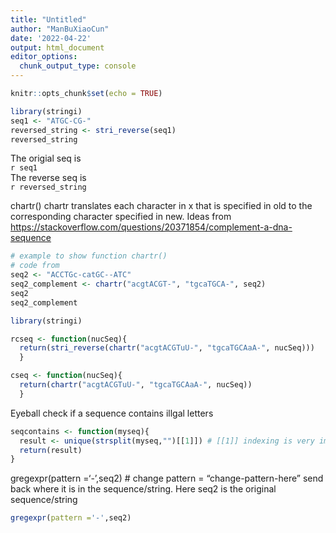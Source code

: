 ```yaml
---
title: "Untitled"
author: "ManBuXiaoCun"
date: '2022-04-22'
output: html_document
editor_options: 
  chunk_output_type: console
---
```


```r
knitr::opts_chunk$set(echo = TRUE)
```

```r
library(stringi)
seq1 <- "ATGC-CG-"
reversed_string <- stri_reverse(seq1)
reversed_string
```
The origial seq is \
`r seq1`\
The reverse seq is \
`r reversed_string`


chartr() chartr translates each character in x that is specified in old to the corresponding character specified in new. 
Ideas from 
<https://stackoverflow.com/questions/20371854/complement-a-dna-sequence>
```r

# example to show function chartr()
# code from 
seq2 <- "ACCTGc-catGC--ATC"
seq2_complement <- chartr("acgtACGT-", "tgcaTGCA-", seq2)
seq2
seq2_complement

library(stringi)

rcseq <- function(nucSeq){
  return(stri_reverse(chartr("acgtACGTuU-", "tgcaTGCAaA-", nucSeq)))
  }

cseq <- function(nucSeq){
  return(chartr("acgtACGTuU-", "tgcaTGCAaA-", nucSeq))
  }

```


Eyeball check if a sequence contains illgal letters
```r
seqcontains <- function(myseq){
  result <- unique(strsplit(myseq,"")[[1]]) # [[1]] indexing is very important here 
  return(result)
}
```

gregexpr(pattern ='-',seq2) # change pattern = "change-pattern-here" send back where it is in the sequence/string. Here seq2 is the original sequence/string
```r
gregexpr(pattern ='-',seq2)
```



